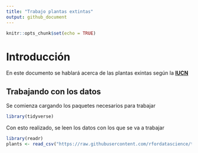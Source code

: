 ```yaml
---
title: "Trabajo plantas extintas"
output: github_document
---
```


```r
knitr::opts_chunk$set(echo = TRUE)
```


# Introducción

En este documento se hablará acerca de las plantas exintas según la [**IUCN**](https://www.iucnredlist.org/)


## Trabajando con los datos

Se comienza cargando los paquetes necesarios para trabajar

```r
library(tidyverse)
```

Con esto realizado, se leen los datos con los que se va a trabajar

```r
library(readr)
plants <- read_csv("https://raw.githubusercontent.com/rfordatascience/tidytuesday/master/data/2020/2020-08-18/plants.csv")
```

